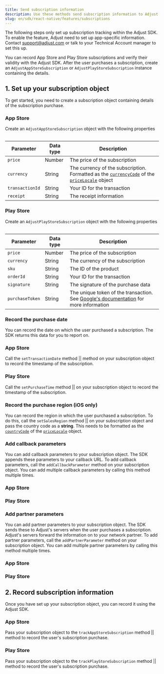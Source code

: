 ```yaml
---
title: Send subscription information
description: Use these methods send subscription information to Adjust.
slug: en/sdk/react-native/features/subscriptions
---
```



<Callout type="important">

The following steps only set up subscription tracking within the Adjust SDK. To enable the feature, Adjust need to set up app-specific information. Contact support@adjust.com or talk to your Technical Account manager to set this up.

</Callout>

You can record App Store and Play Store subscriptions and verify their validity with the Adjust SDK. After the user purchases a subscription, create an `AdjustAppStoreSubscription` or `AdjustPlayStoreSubscription` instance containing the details.

## 1. Set up your subscription object

To get started, you need to create a subscription object containing details of the subscription purchase.

<Tabs>
<Tab sync="appstore" icon="PlatformIos">

### App Store

Create an `AdjustAppStoreSubscription` object with the following properties

<Table>

| Parameter       | Data type | Description                                                                                                                                                                                                                                                                                         |
| --------------- | --------- | --------------------------------------------------------------------------------------------------------------------------------------------------------------------------------------------------------------------------------------------------------------------------------------------------- |
| `price`         | Number    | The price of the subscription                                                                                                                                                                                                                                                                       |
| `currency`      | String    | The currency of the subscription. Formatted as the [`currencyCode`](https://developer.apple.com/documentation/foundation/nslocale/1642836-currencycode?language=objc) of the [`priceLocale`](https://developer.apple.com/documentation/storekit/skproduct/1506145-pricelocale?language=objc) object |
| `transactionId` | String    | Your ID for the transaction                                                                                                                                                                                                                                                                         |
| `receipt`       | String    | The receipt information                                                                                                                                                                                                                                                                             |

</Table>

<AdjustAppStoreSubscription />

</Tab>
<Tab sync="playstore" icon="PlatformGooglePlay">

### Play Store

Create an `AdjustPlayStoreSubscription` object with the following properties

<Table>

| Parameter       | Data type | Description                                                                                                                                                                                 |
| --------------- | --------- | ------------------------------------------------------------------------------------------------------------------------------------------------------------------------------------------- |
| `price`         | Number    | The price of the subscription                                                                                                                                                               |
| `currency`      | String    | The currency of the subscription                                                                                                                                                            |
| `sku`           | String    | The ID of the product                                                                                                                                                                       |
| `orderId`       | String    | Your ID for the transaction                                                                                                                                                                 |
| `signature`     | String    | The signature of the purchase data                                                                                                                                                          |
| `purchaseToken` | String    | The unique token of the transaction. See [Google's documentation](<https://developer.android.com/reference/com/android/billingclient/api/Purchase#getPurchaseToken()>) for more information |

</Table>

<AdjustPlayStoreSubscription />

</Tab>
</Tabs>

### Record the purchase date

You can record the date on which the user purchased a subscription. The SDK returns this data for you to report on.

<Tabs>
<Tab sync="appstore" icon="PlatformIos">

### App Store

Call the <Tooltip>`setTransactionDate` method || <SetTransactionDateSig /></Tooltip> method on your subscription object to record the timestamp of the subscription.

<SetTransactionDate />

</Tab>
<Tab sync="playstore" icon="PlatformGooglePlay">

### Play Store

Call the <Tooltip>`setPurchaseTime` method || <SetPurchaseTimeSig /></Tooltip> on your subscription object to record the timestamp of the subscription.

<SetPurchaseTime />

</Tab>
</Tabs>

### Record the purchase region (iOS only)

You can record the region in which the user purchased a subscription. To do this, call the <Tooltip>`setSalesRegion` method || <SetSalesRegionSig /></Tooltip> on your subscription object and pass the country code as a **string**. This needs to be formatted as the [`countryCode`](https://developer.apple.com/documentation/foundation/nslocale/1643060-countrycode?language=swift) of the [`priceLocale`](https://developer.apple.com/documentation/storekit/skproduct/1506145-pricelocale?language=swift) object.

<SetSalesRegion />

### Add callback parameters

You can add callback parameters to your subscription object. The SDK appends these parameters to your callback URL. To add callback parameters, call the `addCallbackParameter` method on your subscription object. You can add multiple callback parameters by calling this method multiple times.

<Tabs>
<Tab sync="appstore" icon="PlatformIos">

### App Store

<AddCallbackParameterAppStore />

</Tab>
<Tab sync="playstore" icon="PlatformGooglePlay">

### Play Store

<AddCallbackParameterPlayStore />

</Tab>
</Tabs>

### Add partner parameters

You can add partner parameters to your subscription object. The SDK sends these to Adjust's servers when the user purchases a subscription. Adjust's servers forward the information on to your network partner. To add partner parameters, call the `addPartnerParameter` method on your subscription object. You can add multiple partner parameters by calling this method multiple times.

<Tabs>
<Tab sync="appstore" icon="PlatformIos">

### App Store

<AddPartnerParameterAppStore />

</Tab>
<Tab sync="playstore" icon="PlatformGooglePlay">

### Play Store

<AddPartnerParameterPlayStore />

</Tab>
</Tabs>

## 2. Record subscription information

Once you have set up your subscription object, you can record it using the Adjust SDK.

<Tabs>
<Tab sync="appstore" icon="PlatformIos">

### App Store

Pass your subscription object to the <Tooltip>`trackAppStoreSubscription` method || <TrackAppStoreSubscriptionSig /></Tooltip> method to record the user's subscription purchase.

<TrackAppStoreSubscription />

</Tab>
<Tab sync="playstore" icon="PlatformGooglePlay">

### Play Store

Pass your subscription object to the <Tooltip>`trackPlayStoreSubscription` method || <TrackPlayStoreSubscriptionSig /></Tooltip> method to record the user's subscription purchase.

<TrackPlayStoreSubscription />

</Tab>
</Tabs>
